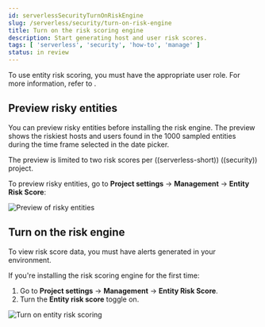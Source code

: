 ```yaml
---
id: serverlessSecurityTurnOnRiskEngine
slug: /serverless/security/turn-on-risk-engine
title: Turn on the risk scoring engine
description: Start generating host and user risk scores.
tags: [ 'serverless', 'security', 'how-to', 'manage' ]
status: in review
---
```


<DocBadge template="technical preview" />

<DocCallOut title="Requirements">
To use entity risk scoring, you must have the appropriate user role. For more information, refer to <DocLink id="serverlessSecurityERSRequirements" />.
</DocCallOut>

## Preview risky entities

You can preview risky entities before installing the risk engine. The preview shows the riskiest hosts and users found in the 1000 sampled entities during the time frame selected in the date picker.

<DocCallOut title="Note">
The preview is limited to two risk scores per ((serverless-short)) ((security)) project.
</DocCallOut>

To preview risky entities, go to **Project settings** → **Management** → **Entity Risk Score**:

![Preview of risky entities](../images/turn-on-risk-engine/preview-risky-entities.png)

## Turn on the risk engine

<DocCallOut title="Note">
To view risk score data, you must have alerts generated in your environment.
</DocCallOut>

If you're installing the risk scoring engine for the first time:

1. Go to **Project settings** → **Management** → **Entity Risk Score**.
1. Turn the **Entity risk score** toggle on.

![Turn on entity risk scoring](../images/turn-on-risk-engine/turn-on-risk-engine.png)
